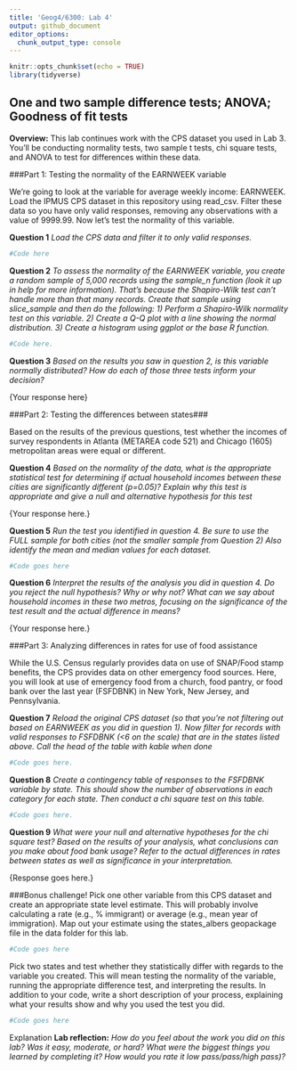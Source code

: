 ```yaml
---
title: 'Geog4/6300: Lab 4'
output: github_document
editor_options: 
  chunk_output_type: console
---
```


```r
knitr::opts_chunk$set(echo = TRUE)
library(tidyverse)
```

## One and two sample difference tests; ANOVA; Goodness of fit tests

**Overview:**
This lab continues work with the CPS dataset you used in Lab 3. You'll be conducting normality tests, two sample t tests, chi square tests, and ANOVA to test for differences within these data.

###Part 1: Testing the normality of the EARNWEEK variable

We're going to look at the variable for average weekly income: EARNWEEK. Load the IPMUS CPS dataset in this repository using read_csv. Filter these data so you have only valid responses, removing any observations with a value of 9999.99. Now let's test the normality of this variable.

**Question 1** _Load the CPS data and filter it to only valid responses._

```r
#Code here

```


**Question 2** _To assess the normality of the EARNWEEK variable, you create a random sample of 5,000 records using the sample_n function (look it up in help for more information). That's because the Shapiro-Wilk test can't handle more than that many records. Create that sample using slice_sample and then do the following: 1) Perform a Shapiro-Wilk normality test on this variable. 2) Create a Q-Q plot with a line showing the normal distribution. 3) Create a histogram using ggplot or the base R function._

```r
#Code here.

```


**Question 3** _Based on the results you saw in question 2, is this variable normally distributed? How do each of those three tests inform your decision?_

{Your response here}

###Part 2: Testing the differences between states###

Based on the results of the previous questions, test whether the incomes of survey respondents in Atlanta (METAREA code 521) and Chicago (1605) metropolitan areas were equal or different.

**Question 4** _Based on the normality of the data, what is the appropriate statistical test for determining if actual household incomes between these cities are significantly different (p=0.05)? Explain why this test is appropriate and give a null and alternative hypothesis for this test_

{Your response here.}

**Question 5** _Run the test you identified in question 4. Be sure to use the FULL sample for both cities (not the smaller sample from Question 2) Also identify the mean and median values for each dataset._

```r
#Code goes here
```


**Question 6** _Interpret the results of the analysis you did in question 4. Do you reject the null hypothesis? Why or why not? What can we say about household incomes in these two metros, focusing on the significance of the test result and the actual difference in means?_

{Your response here.}

###Part 3: Analyzing differences in rates for use of food assistance

While the U.S. Census regularly provides data on use of SNAP/Food stamp benefits, the CPS provides data on other emergency food sources. Here, you will look at use of emergency food from a church, food pantry, or food bank over the last year (FSFDBNK) in New York, New Jersey, and Pennsylvania.

**Question 7** _Reload the original CPS dataset (so that you're not filtering out based on EARNWEEK as you did in question 1). Now filter for records with valid responses to FSFDBNK (<6 on the scale) that are in the states listed above. Call the head of the table with kable when done_

```r
#Code goes here.
```


**Question 8** _Create a contingency table of responses to the FSFDBNK variable by state. This should show the number of observations in each category for each state. Then conduct a chi square test on this table._

```r
#Code goes here.
```


**Question 9** _What were your null and alternative hypotheses for the chi square test? Based on the results of your analysis, what conclusions can you make about food bank usage? Refer to the actual differences in rates between states as well as significance in your interpretation._

{Response goes here.}

###Bonus challenge!
Pick one other variable from this CPS dataset and create an appropriate state level estimate. This will probably involve calculating a rate (e.g., % immigrant) or average (e.g., mean year of immigration).  Map out your estimate using the states_albers geopackage file in the data folder for this lab. 

```r
#Code goes here
```

Pick two states and test whether they statistically differ with regards to the variable you created. This will mean testing the normality of the variable, running the appropriate difference test, and interpreting the results. In addition to your code, write a short description of your process, explaining what your results show and why you used the test you did.

```r
#Code goes here
```

{Explanation goes here.}

**Lab reflection:** _How do you feel about the work you did on this lab? Was it easy, moderate, or hard? What were the biggest things you learned by completing it? How would you rate it low pass/pass/high pass)?_
